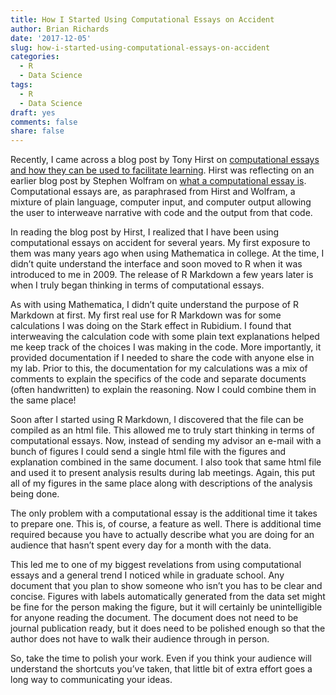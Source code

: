 ```yaml
---
title: How I Started Using Computational Essays on Accident
author: Brian Richards
date: '2017-12-05'
slug: how-i-started-using-computational-essays-on-accident
categories:
  - R
  - Data Science
tags:
  - R
  - Data Science
draft: yes
comments: false
share: false
---
```


Recently, I came across a blog post by Tony Hirst on 
[computational essays and how they can be used to facilitate learning](https://blog.ouseful.info/2017/11/15/programming-meh-lets-teach-how-to-write-computational-essays-instead/). 
Hirst was reflecting on an earlier blog post by Stephen Wolfram on 
[what a computational essay is](http://blog.stephenwolfram.com/2017/11/what-is-a-computational-essay/). 
Computational essays are, as paraphrased from Hirst and Wolfram, a mixture of 
plain language, computer input, and computer output allowing the user to 
interweave narrative with code and the output from that code.  

In reading the blog post by Hirst, I realized that I have been using 
computational essays on accident for several years. My first exposure to them 
was many years ago when using Mathematica in college. At the time, I didn't 
quite understand the interface and soon moved to R when it was introduced to me 
in 2009. The release of R Markdown a few years later is when I truly began 
thinking in terms of computational essays. 

As with using Mathematica, I didn't quite understand the purpose of R Markdown 
at first. My first real use for R Markdown was for some calculations I was 
doing on the Stark effect in Rubidium. I found that interweaving the 
calculation code with some plain text explanations helped me keep track of the 
choices I was making in the code. More importantly, it provided documentation 
if I needed to share the code with anyone else in my lab. Prior to this, the 
documentation for my calculations was a mix of comments to explain the 
specifics of the code and separate documents (often handwritten) to explain the 
reasoning. Now I could combine them in the same place!

Soon after I started using R Markdown, I discovered that the file can be 
compiled as an html file. This allowed me to truly start thinking in terms of 
computational essays. Now, instead of sending my advisor an e-mail with a bunch 
of figures I could send a single html file with the figures and explanation 
combined in the same document. I also took that same html file and used it to 
present analysis results during lab meetings. Again, this put all of my figures 
in the same place along with descriptions of the analysis being done. 

The only problem with a computational essay is the additional time it takes to 
prepare one. This is, of course, a feature as well. There is additional time 
required because you have to actually describe what you are doing for an 
audience that hasn't spent every day for a month with the data. 

This led me to one of my biggest revelations from using computational essays 
and a general trend I noticed while in graduate school. Any document that you 
plan to show someone who isn't you has to be clear and concise. Figures with 
labels automatically generated from the data set might be fine for the person 
making the figure, but it will certainly be unintelligible for anyone reading 
the document. The document does not need to be journal publication ready, but 
it does need to be polished enough so that the author does not have to walk 
their audience through in person. 

So, take the time to polish your work. Even if you think your audience will 
understand the shortcuts you've taken, that little bit of extra effort goes a 
long way to communicating your ideas.

